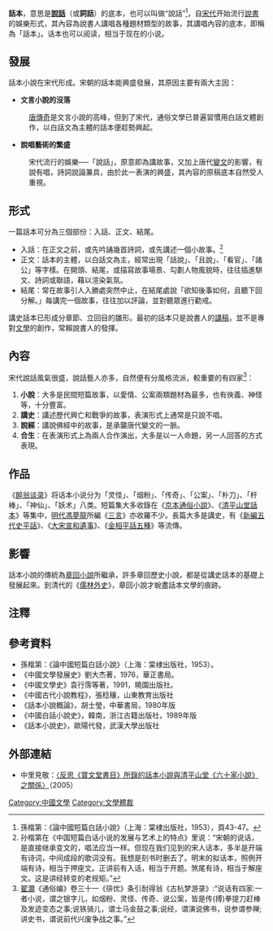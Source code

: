 {{otheruses|說話 (消歧義)}}
{{noteTA
|1=zh-hans:杰; zh-hant:杰;
}}
'''話本'''，意思是'''[[說話_(文學)|說話]]'''（或'''詞話'''）的底本，也可以叫做“說話”<ref>孫楷第：《論中國短篇白話小說》（上海：棠棣出版社，1953），頁43-47。</ref>，自[[宋代|宋代]]开始流行[[說書|說書]]的娛樂形式，其內容為說書人講唱各種題材類型的故事，其講唱內容的底本，即稱為「話本」。话本也可以阅读，相当于现在的小说。

==發展==
話本小說在宋代形成。宋朝的話本能興盛發展，其原因主要有兩大主因：

*'''文言小說的沒落'''
:[[唐傳奇|唐傳奇]]是文言小說的高峰，但到了宋代，通俗文學已普遍習慣用白話文體創作，以白話文為主體的話本便趁勢興起。
*'''說唱藝術的繁盛'''
:宋代流行的娛樂──「說話」，原意即為講故事，又加上唐代[[變文|變文]]的影響，有說有唱，詩詞說論兼具，由於此一表演的興盛，其內容的原稿底本自然受人重視。

==形式==
一篇話本可分為三個部份：入話、正文、結尾。

*入話：在正文之前，或先吟誦幾首詩詞，或先講述一個小故事。<ref>孙楷第在《中国短篇白话小说的发展与艺术上的特点》里说：“宋朝的说话，是直接继承变文的，唱法应当一样。但现在我们见到的宋人话本，多半是开端有诗词，中间成段的歌词没有。我想是刻书时删去了。明末的拟话本，照例开端有诗，相当于押座文。正讲前有入话，相当于开题。煞尾有诗，相当于解座文。这是讲经转变的老规矩。”</ref>
*正文：話本的主體，以白話文為主，經常出現「話說」、「且說」、「看官」、「諸公」等字樣。在開頭、結尾，或描寫故事場景、勾劃人物風貌時，往往插進駢文、詩詞或聯語，藉以渲染氣氛。
*結尾：常在故事引人入勝處突然中止，在結尾處說「欲知後事如何，且聽下回分解。」每講完一個故事，往往加以評論，並對聽眾進行勸戒。

講史話本已形成分章節、立回目的雛形。最初的話本只是說書人的[[講稿|講稿]]，並不是專對[[文學|文學]]的創作，常賴說書人的發揮。

==內容==

宋代說話風氣很盛，說話藝人亦多，自然便有分風格流派，較重要的有四家<ref>[[翟灝|翟灝]]《通俗编》卷三十一《徘优》条引耐得翁《古杭梦游录》:“说话有四家:一者小说，谓之银字儿，如烟粉、灵怪、传奇、说公案，皆是传(搏)拳提刀赶棒及发迹变态之事;说铁骑儿，谓士马金鼓之事;说经，谓演说佛书，说参谓参禅;讲史书，谓说前代兴废争战之事。”</ref>：
#'''小說'''：大多是民間短篇故事，以愛情、公案兩類題材為最多，也有俠義、神怪等，十分豐富。
#'''講史'''：講述歷代興亡和戰爭的故事，表演形式上通常是只說不唱。
#'''說經'''：講說佛經中的故事，是承襲唐代變文的一脈。
#'''合生'''：在表演形式上為兩人合作演出，大多是以一人命題，另一人回答的方式表現。

==作品==
《[[醉翁谈录|醉翁谈录]]》将话本小说分为「灵怪」、「烟粉」、「传奇」、「公案」、「朴刀」、「杆棒」、「神仙」、「妖术」八类。短篇集大多收錄在《[[京本通俗小說|京本通俗小說]]》、《[[清平山堂話本|清平山堂話本]]》等集中，[[明代|明代]][[馮夢龍|馮夢龍]]所編《[[三言|三言]]》亦收羅不少。長篇大多是講史，有《[[新編五代史平話|新編五代史平話]]》、《[[大宋宣和遺事|大宋宣和遺事]]》、《[[金相平話五種|金相平話五種]]》等流傳。
　

==影響==
話本小說的傳統為[[章回小說|章回小說]]所繼承，許多章回歷史小說，都是從講史話本的基礎上發展起來。到清代的《[[儒林外史|儒林外史]]》，章回小說才蛻盡話本文學的痕跡。

==注釋==
{{reflist}}

==參考資料==
*孫楷第：《論中國短篇白話小說》（上海：棠棣出版社，1953）。
*《中國文學發展史》劉大杰著，1976，華正書局。
*《中國文學史》袁行霈等著，1991，曉園出版社。
*《中國古代小說教程》，張稔穰，山東教育出版社
*《話本小說概論》，胡士瑩，中華書局，1980年版
*《中國白話小說史》，韓南，浙江古籍出版社，1989年版
*《話本小說史》，歐陽代發，武漢大學出版社
==外部連結==
*中里見敬：[https://web.archive.org/web/20160314204515/http://literature.org.cn/article.aspx?id=58270 〈反思《寶文堂書目》所錄的話本小說與清平山堂《六十家小說》之關係〉]（2005）
[[Category:中國文學|Category:中國文學]]
[[Category:文學體裁|Category:文學體裁]]